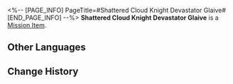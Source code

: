 <%-- [PAGE_INFO]
PageTitle=#Shattered Cloud Knight Devastator Glaive#
[END_PAGE_INFO] --%>
{{Item Infobox
|id          = 140377
|image       = Item Shattered Cloud Knight Devastator Glaive.png{{subst:void|<!--$UPLOAD:<<SpriteOutput/ItemFigures/140162.png>-<Item Shattered Cloud Knight Devastator Glaive.png>-<Item Icons>>-->}}
|type        = Mission Item
|invCategory = Missions
|rarity      = 3
|effect      = 
|description = Broken weapon fragments, sharp enough to be used as a paper cutter.
}}
'''Shattered Cloud Knight Devastator Glaive''' is a [[Mission Item]].

==Other Languages==
{{Other Languages
|en   = Shattered Cloud Knight Devastator Glaive
|zhs  = 断裂的云骑阵刀
|zht  = 斷裂的雲騎陣刀
|ja   = 砕けた雲騎軍の陣刀
|ko   = 부서진 운기군의 진도
|es   = Archa del Devastador rota de un Nimbocaballero
|fr   = Glaive dévastateur des Chevaliers des nuages cassé
|ru   = Обломанная глефа Облачных Рыцарей
|th   = ง้าวพิฆาตของ Cloud Knight ที่แตกหัก
|vi   = Vân Kỵ Trường Đao Gãy
|de   = Zerbrochene Wolkenritter-Todesgleve
|id   = Patahan Devastator Glaive Cloud Knight
|pt   = Alabarda Devastadora de Cavaleiro das Nuvens Estilhaçada
}}

==Change History==
{{Change History|1.5}}